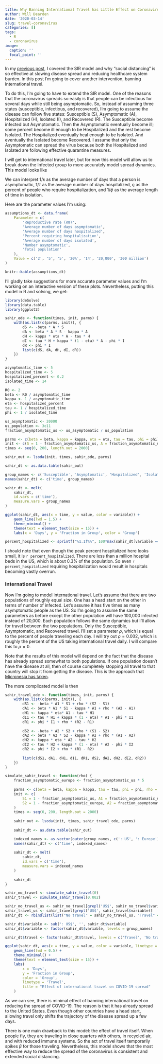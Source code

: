 ```yaml
---
title: Why Banning International Travel has Little Effect on Coronavirus Spread
author: Will Dearden
date: '2020-03-14'
slug: travel-coronavirus
categories: []
tags:
  - R
  - coronavirus
image:
  caption: ''
  focal_point: ''
---
```


In my [previous post](/flattening-the-curve/), I covered the SIR model and why "social distancing" is so effective at slowing disease spread and reducing healthcare system burden. In this post I'm going to cover another intervention, banning international travel.

To do this, I'm going to have to extend the SIR model. One of the reasons that the coronavirus spreads so easily is that people can be infectious for several days while still being asymptomatic. So, instead of assuming three states (susceptible, infectious, and recovered), I'm going to assume the disease can follow five states: Susceptible (S), Asymptomatic (A), Hospitalized (H), Isolated (I), and Recovered (R). The Susceptible become infected but Asymptomatic. Then the Asymptomatic eventually become ill; some percent become ill enough to be Hospitalized and the rest become Isolated. The Hospitalized eventually heal enough to be Isolated. And eventually the Isolated become Recovered. I assume that only the Asymptomatic can spread the virus because both the Hospitalized and Isolated are following effective quarantine measures.

I will get to international travel later, but for now this model will allow us to break down the Infected group to more accurately model spread dynamics. This model looks like

\begin{align*} 
\frac{dS}{dt} &= -\beta A S \\
\frac{dA}{dt} &= \beta A S - \kappa A \\
\frac{dH}{dt} &= \kappa \eta A - \tau H \\
\frac{dI}{dt} &= \tau H + \kappa (1 - \eta) A - \phi I \\
\frac{dR}{dt} &= \phi I
\end{align*}

We can interpret $1 / \kappa$ as the average number of days that a person is asymptomatic, $1 / \tau$ as the average number of days hospitalized, $\eta$ as the percent of people who require hospitalization, and $1 / \phi$ as the average length of time in isolation.

Here are the parameter values I'm using:

```r
assumptions_dt <- data.frame(
    Parameter = c(
        'Reproductive rate (R0)',
        'Average number of days asymptomatic',
        'Average number of days hospitalized',
        'Percent requiring hospitalization',
        'Average number of days isolated',
        'Number asymptomatic',
        'Total population'
    ),
    Value = c('2', '5', '5', '20%', '14', '20,000', '300 million')
)

knitr::kable(assumptions_dt)
```

I'll gladly take suggestions for more accurate parameter values and I'm working on an interactive version of these plots. Nevertheless, putting this model in R and solving, we get:

```r
library(deSolve)
library(data.table)
library(ggplot2)

sahir_ode <- function(times, init, parms) {
    with(as.list(c(parms, init)), {
        dS <- -beta * A * S
        dA <- beta * A * S - kappa * A
        dH <- kappa * eta * A - tau * H
        dI <- tau * H + kappa * (1 - eta) * A - phi * I
        dR <- phi * I
        list(c(dS, dA, dH, dI, dR))
    })
}

asymptomatic_time <- 5
hospitalized_time <- 5
hospitalized_percent <- 0.2
isolated_time <- 14

R0 <- 2
beta <- R0 / asymptomatic_time
kappa <- 1 / asymptomatic_time
eta <- hospitalized_percent
tau <- 1 / hospitalized_time
phi <- 1 / isolated_time

us_asymptomatic <- 20000
us_population <- 3e11
fraction_asymptomatic_us <- us_asymptomatic / us_population

parms <- c(beta = beta, kappa = kappa, eta = eta, tau = tau, phi = phi)
init <- c(S = 1 - fraction_asymptomatic_us, A = fraction_asymptomatic_us, H = 0, I = 0, R = 0)
times <- seq(0, 200, length.out = 2000)

sahir_out <- lsoda(init, times, sahir_ode, parms)

sahir_dt <- as.data.table(sahir_out)

group_names <- c('Susceptible', 'Asymptomatic', 'Hospitalized', 'Isolated', 'Recovered')
names(sahir_dt) <- c('time', group_names)

sahir_dt <- melt(
    sahir_dt, 
    id.vars = c('time'), 
    measure.vars = group_names
)

ggplot(sahir_dt, aes(x = time, y = value, color = variable)) +
    geom_line(lwd = 1.5) +
    theme_minimal() +
    theme(text = element_text(size = 15)) +
    labs(x = 'Days', y = 'Fraction in Group', color = 'Group')
```

```r
percent_hospitalized <- sprintf("%1.1f%%", 100*max(sahir_dt[variable == "Hospitalized"]$value))
```

I should note that even though the peak percent hospitalized here looks small, it is `r percent_hospitalized`. There are less than a million hospital beds in the US, which is about 0.3% of the population. So even `r percent_hospitalized` requiring hospitalization would result in hospitals becoming vastly overrun.

### International Travel

Now I'm going to model international travel. Let's assume that there are two populations of roughly equal size. One has a head start on the other in terms of number of infected. Let's assume it has five times as many asymptomatic people as the US. So I'm going to assume the same parameters as before except the other population will have 100,000 infected instead of 20,000. Each population follows the same dynamics but I'll allow for travel between the two populations. Only the Susceptible, Asymptomatic, and Recovered travel. I'll set a parameter $\rho$, which is equal to the percent of people traveling each day. I will try out $\rho = 0.002$, which is roughly the percent of the US taking international travel daily. I will compare this to $\rho = 0$.

Note that the results of this model will depend on the fact that the disease has already spread somewhat to both populations. If one population doesn't have the disease at all, then of course completely stopping all travel to that country will stop it from getting the disease. This is the approach that [Micronesia has taken](https://slate.com/technology/2020/03/micronesia-drastic-coronavirus-travel-ban.html).

The more complicated model is then

\begin{align*} 
\frac{dS_1}{dt} &= -\beta A_1 S_1 + \rho (S_2 - S_1) \\
\frac{dA_1}{dt} &= \beta A_1 S_1 - \kappa A_1 + \rho (A_2 - A_1) \\
\frac{dH_1}{dt} &= \kappa \eta A_1 - \tau H_1 \\
\frac{dI_1}{dt} &= \tau H_1 + \kappa (1 - \eta) A_1 - \phi I_1 \\
\frac{dR_1}{dt} &= \phi I_1  + \rho (R_2 - R_1)\\
\end{align*}

\begin{align*}
\frac{dS_2}{dt} &= -\beta A_2 S_2  + \rho (S_1 - S_2)\\
\frac{dA_2}{dt} &= \beta A_2 S_2 - \kappa A_2  + \rho (A_1 - A_2)\\
\frac{dH_2}{dt} &= \kappa \eta A_2 - \tau H_2 \\
\frac{dI_2}{dt} &= \tau H_2 + \kappa (1 - \eta) A_2 - \phi I_2 \\
\frac{dR_2}{dt} &= \phi I_2 + \rho (R_1 - R_2)
\end{align*}

```r

sahir_travel_ode <- function(times, init, parms) {
    with(as.list(c(parms, init)), {
        dS1 <- -beta * A1 * S1 + rho * (S2 - S1)
        dA1 <- beta * A1 * S1 - kappa * A1 + rho * (A2 - A1)
        dH1 <- kappa * eta* A1 - tau * H1
        dI1 <- tau * H1 + kappa * (1 - eta) * A1 - phi * I1
        dR1 <- phi * I1 + rho * (R2 - R1)
        
        dS2 <- -beta * A2 * S2 + rho * (S1 - S2)
        dA2 <- beta * A2 * S2 - kappa * A2 + rho * (A1 - A2)
        dH2 <- kappa * eta * A2 - tau * H2
        dI2 <- tau * H2 + kappa * (1 - eta) * A2 - phi * I2
        dR2 <- phi * I2 + rho * (R1 - R2)
        
        list(c(dS1, dA1, dH1, dI1, dR1, dS2, dA2, dH2, dI2, dR2))
    })
}

simulate_sahir_travel <- function(rho) {
    fraction_asymptomatic_europe <- fraction_asymptomatic_us * 5
    
    parms <- c(beta = beta, kappa = kappa, tau = tau, phi = phi, rho = rho)
    init <- c(
        S1 = 1 - fraction_asymptomatic_us, A1 = fraction_asymptomatic_us, H1 = 0, I1 = 0, R1 = 0,
        S2 = 1 - fraction_asymptomatic_europe, A2 = fraction_asymptomatic_europe, H2 = 0, I2 = 0, R2 = 0
    )
    times <- seq(0, 200, length.out = 2000)
    
    sahir_out <- lsoda(init, times, sahir_travel_ode, parms)
    
    sahir_dt <- as.data.table(sahir_out)

    indexed_names <- as.vector(outer(group_names, c(': US', ': Europe'), FUN = paste0))
    names(sahir_dt) <- c('time', indexed_names)
    
    sahir_dt <- melt(
        sahir_dt, 
        id.vars = c('time'), 
        measure.vars = indexed_names
    )
    
    sahir_dt
}

sahir_no_travel <- simulate_sahir_travel(0)
sahir_travel <- simulate_sahir_travel(0.002)

sahir_no_travel_us <- sahir_no_travel[grepl('US$', sahir_no_travel$variable)]
sahir_travel_us <- sahir_travel[grepl('US$', sahir_travel$variable)]
sahir_dt <- rbindlist(list("No travel" = sahir_no_travel_us, "Travel" = sahir_travel_us), idcol = "travel")

sahir_dt$variable <- sub(": US$", '', sahir_dt$variable)
sahir_dt$variable <- factor(sahir_dt$variable, levels = group_names)

sahir_dt$travel <- factor(sahir_dt$travel, levels = c('Travel', 'No travel'))

ggplot(sahir_dt, aes(x = time, y = value, color = variable, linetype = travel)) +
    geom_line(lwd = 0.5) + 
    theme_minimal() +
    theme(text = element_text(size = 15)) +
    labs(
        x = 'Days', 
        y = 'Fraction in Group', 
        color = 'Group', 
        linetype = 'Travel',
        title = "Effect of international travel on COVID-19 spread"
    )
```

As we can see, there is minimal effect of banning international travel on reducing the spread of COVID-19. The reason is that it has already spread to the United States. Even though other countries have a head start, allowing travel only shifts the trajectory of the disease spread up a few days.

There is one main drawback to this model: the effect of travel itself. When people fly, they are traveling in close quarters with others, in recycled air, and with reduced immune systems. So the act of travel itself temporarily spikes $\beta$ for those traveling. Nevertheless, this model shows that the most effective way to reduce the spread of the coronavirus is consistent and extended social distancing.